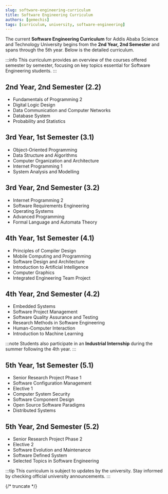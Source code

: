```yaml
---
slug: software-engineering-curriculum
title: Software Engineering Curriculum
authors: [gemechis]
tags: [curriculum, university, software-engineering]
---
```


The current **Software Engineering Curriculum** for Addis Ababa Science and Technology University begins from the **2nd Year, 2nd Semester** and spans through the 5th year. Below is the detailed curriculum.

:::info
This curriculum provides an overview of the courses offered semester by semester, focusing on key topics essential for Software Engineering students.
:::

## 2nd Year, 2nd Semester (2.2)
- Fundamentals of Programming 2
- Digital Logic Design
- Data Communication and Computer Networks
- Database System
- Probability and Statistics

## 3rd Year, 1st Semester (3.1)
- Object-Oriented Programming
- Data Structure and Algorithms
- Computer Organization and Architecture
- Internet Programming 1
- System Analysis and Modelling

## 3rd Year, 2nd Semester (3.2)
- Internet Programming 2
- Software Requirements Engineering
- Operating Systems
- Advanced Programming
- Formal Language and Automata Theory

## 4th Year, 1st Semester (4.1)
- Principles of Compiler Design
- Mobile Computing and Programming
- Software Design and Architecture
- Introduction to Artificial Intelligence
- Computer Graphics
- Integrated Engineering Team Project

## 4th Year, 2nd Semester (4.2)
- Embedded Systems
- Software Project Management
- Software Quality Assurance and Testing
- Research Methods in Software Engineering
- Human-Computer Interaction
- Introduction to Machine Learning

:::note
Students also participate in an **Industrial Internship** during the summer following the 4th year.
:::

## 5th Year, 1st Semester (5.1)
- Senior Research Project Phase 1
- Software Configuration Management
- Elective 1
- Computer System Security
- Software Component Design
- Open Source Software Paradigms
- Distributed Systems

## 5th Year, 2nd Semester (5.2)
- Senior Research Project Phase 2
- Elective 2
- Software Evolution and Maintenance
- Software Defined System
- Selected Topics in Software Engineering

:::tip
This curriculum is subject to updates by the university. Stay informed by checking official university announcements.
:::

{/* truncate */}
